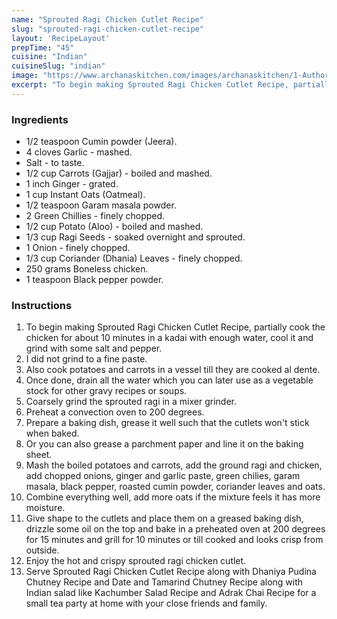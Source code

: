 ---
name: "Sprouted Ragi Chicken Cutlet Recipe"
slug: "sprouted-ragi-chicken-cutlet-recipe"
layout: 'RecipeLayout'
prepTime: "45"
cuisine: "Indian"
cuisineSlug: "indian"
image: "https://www.archanaskitchen.com/images/archanaskitchen/1-Author/priyanjali/Sprouted_ragi_chicken_cutlet_recipe_edited.jpg"
excerpt: "To begin making Sprouted Ragi Chicken Cutlet Recipe, partially cook the chicken for about 10 minutes in a kadai with enough water, cool it and grind with some salt and pepper"
---

### Ingredients

- 1/2 teaspoon Cumin powder (Jeera).
- 4 cloves Garlic - mashed.
- Salt - to taste.
- 1/2 cup Carrots (Gajjar) - boiled and mashed.
- 1 inch Ginger - grated.
- 1 cup Instant Oats (Oatmeal).
- 1/2 teaspoon Garam masala powder.
- 2 Green Chillies - finely chopped.
- 1/2 cup Potato (Aloo) - boiled and mashed.
- 1/3 cup Ragi Seeds - soaked overnight and sprouted.
- 1 Onion - finely chopped.
- 1/3 cup Coriander (Dhania) Leaves - finely chopped.
- 250 grams Boneless chicken.
- 1 teaspoon Black pepper powder.

### Instructions

1. To begin making Sprouted Ragi Chicken Cutlet Recipe, partially cook the chicken for about 10 minutes in a kadai with enough water, cool it and grind with some salt and pepper.
1. I did not grind to a fine paste.
1. Also cook potatoes and carrots in a vessel till they are cooked al dente.
1. Once done, drain all the water which you can later use as a vegetable stock for other gravy recipes or soups.
1. Coarsely grind the sprouted ragi in a mixer grinder.
1. Preheat a convection oven to 200 degrees.
1. Prepare a baking dish, grease it well such that the cutlets won't stick when baked.
1. Or you can also grease a parchment paper and line it on the baking sheet.
1. Mash the boiled potatoes and carrots, add the ground ragi and chicken, add chopped onions, ginger and garlic paste, green chilies, garam masala, black pepper, roasted cumin powder, coriander leaves and oats.
1. Combine everything well, add more oats if the mixture feels it has more moisture.
1. Give shape to the cutlets and place them on a greased baking dish, drizzle some oil on the top and bake in a preheated oven at 200 degrees for 15 minutes and grill for 10 minutes or till cooked and looks crisp from outside.
1. Enjoy the hot and crispy sprouted ragi chicken cutlet.
1. Serve Sprouted Ragi Chicken Cutlet Recipe along with Dhaniya Pudina Chutney Recipe and Date and Tamarind Chutney Recipe along with Indian salad like Kachumber Salad Recipe and Adrak Chai Recipe for a small tea party at home with your close friends and family.
